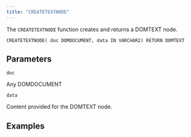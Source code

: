 ```yaml
---
title: "CREATETEXTNODE"
---
```


The `CREATETEXTNODE` function creates and returns a DOMTEXT node.

```
CREATETEXTNODE( doc DOMDOCUMENT, data IN VARCHAR2) RETURN DOMTEXT
```

## Parameters

`doc`

Any DOMDOCUMENT

`data`

Content provided for the DOMTEXT node.

## Examples